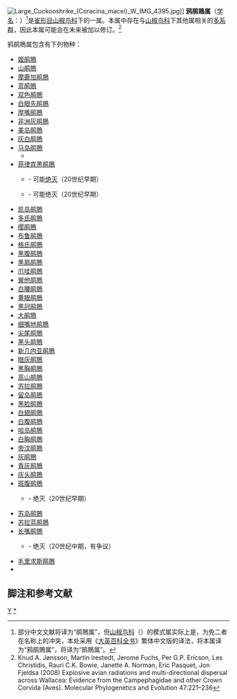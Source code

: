 {{Automatic taxobox
| taxon = Coracina
| image = Black-faced Cuckoo-shrike westend apr05.jpg
| image_caption = [[黑脸鹃鵙|黑脸鹃鵙]]（{{lang|la|''Coracina novaehollandiae''}}）
| authority = 
}}
[[File:Large_Cuckooshrike_(Coracina_macei)_W_IMG_4395.jpg|thumb]]]]
'''鸦鹃鵙属'''（[[学名|学名]]：{{lang|la|''Coracina''}}）<ref>部分中文文献将{{lang|la|''Coracina''}}译为“鹃鵙属”，但[[山椒鸟科|山椒鸟科]]（{{lang|la|Campephagidae}}）的模式属实际上是{{lang|la|''Campephaga''}}，为免二者在名称上的冲突，本处采用《[[大英百科全书|大英百科全书]]》繁体中文版的译法，将本属译为“鸦鹃鵙属”，将{{lang|la|''Campephaga''}}译为“鹃鵙属”。</ref>是[[雀形目|雀形目]][[山椒鸟科|山椒鸟科]]下的一属。本属中存在与[[山椒鸟科|山椒鸟科]]下其他属相关的[[多系群|多系群]]，因此本属可能会在未来被加以修订。<ref>Knud A. Jønsson, Martin Irestedt, Jerome Fuchs, Per G.P. Ericson, Les Christidis, Rauri C.K. Bowie, Janette A. Norman, Eric Pasquet, Jon Fjeldsa (2008) Explosive avian radiations and multi-directional dispersal across Wallacea: Evidence from the Campephagidae and other Crown Corvida (Aves). Molecular Phylogenetics and Evolution 47:221–236</ref>

鸦鹃鵙属包含有下列物种：
* [[姬鹃鵙|姬鹃鵙]] {{lang|la|''Coracina abbotti''}}
* [[山鹃鵙|山鹃鵙]] {{lang|la|''Coracina analis''}}
* [[摩鹿加鹃鵙|摩鹿加鹃鵙]] {{lang|la|''Coracina atriceps''}}
* [[蓝鹃鵙|蓝鹃鵙]] {{lang|la|''Coracina azurea''}}
* [[双色鹃鵙|双色鹃鵙]] {{lang|la|''Coracina bicolor''}}
* [[白眼先鹃鵙|白眼先鹃鵙]] {{lang|la|''Coracina boyeri''}}
* [[厚嘴鹃鵙|厚嘴鹃鵙]] {{lang|la|''Coracina caeruleogrisea''}}
* [[非洲灰鹃鵙|非洲灰鹃鵙]] {{lang|la|''Coracina caesia''}}
* [[美岛鹃鵙|美岛鹃鵙]] {{lang|la|''Coracina caledonica''}}<!-- Auk118:472 -->
* [[灰白鹃鵙|灰白鹃鵙]] {{lang|la|''Coracina ceramensis''}}
* [[马岛鹃鵙|马岛鹃鵙]] {{lang|la|''Coracina cinerea''}}
** {{lang|la|''Coracina cinerea cucullata''}}
* [[菲律宾黑鹃鵙|菲律宾黑鹃鵙]] {{lang|la|''Coracina coerulescens''}}
** {{lang|la|''Coracina coerulescens altera''}} - 可能[[绝灭|绝灭]]（20世纪早期）
** {{lang|la|''Coracina coerulescens deschauenseei''}} - 可能绝灭（20世纪早期）
* [[凯岛鹃鵙|凯岛鹃鵙]] {{lang|la|''Coracina dispar''}}
* [[多氏鹃鵙|多氏鹃鵙]] {{lang|la|''Coracina dohertyi''}}
* [[缨鹃鵙|缨鹃鵙]] {{lang|la|''Coracina fimbriata''}}
* [[布鲁鹃鵙|布鲁鹃鵙]] {{lang|la|''Coracina fortis''}}
* [[格氏鹃鵙|格氏鹃鵙]] {{lang|la|''Coracina graueri''}}
* [[黑腹鹃鵙|黑腹鹃鵙]] {{lang|la|''Coracina holopolia''}}<!-- Auk118:472 -->
* [[黑肩鹃鵙|黑肩鹃鵙]] {{lang|la|''Coracina incerta''}}
* [[爪哇鹃鵙|爪哇鹃鵙]] {{lang|la|''Coracina javensis''}}
* [[巽他鹃鵙|巽他鹃鵙]] {{lang|la|''Coracina larvata''}}
* [[白腰鹃鵙|白腰鹃鵙]] {{lang|la|''Coracina leucopygia''}}
* [[黄眼鹃鵙|黄眼鹃鵙]] {{lang|la|''Coracina lineata''}}<!-- Auk118:472 -->
* [[黑冠鹃鵙|黑冠鹃鵙]] {{lang|la|''Coracina longicauda''}}
* [[大鹃鵙|大鹃鵙]] {{lang|la|''Coracina macei''}}
* [[细嘴地鹃鵙|细嘴地鹃鵙]] {{lang|la|''Coracina maxima''}}
* [[尖尾鹃鵙|尖尾鹃鵙]] {{lang|la|''Coracina mcgregori''}}
* [[黑头鹃鵙|黑头鹃鵙]] {{lang|la|''Coracina melanoptera''}}
* [[新几内亚鹃鵙|新几内亚鹃鵙]] {{lang|la|''Coracina melas''}}
* [[暗灰鹃鵙|暗灰鹃鵙]] {{lang|la|''Coracina melaschistos''}}
* [[黑胸鹃鵙|黑胸鹃鵙]] {{lang|la|''Coracina mindanensis''}}
* [[高山鹃鵙|高山鹃鵙]] {{lang|la|''Coracina montana''}}
* [[苏拉鹃鵙|苏拉鹃鵙]] {{lang|la|''Coracina morio''}}
* [[留岛鹃鵙|留岛鹃鵙]] {{lang|la|''Coracina newtoni''}}
* [[黑脸鹃鵙|黑脸鹃鵙]] {{lang|la|''Coracina novaehollandiae''}}
* [[白翅鹃鵙|白翅鹃鵙]] {{lang|la|''Coracina ostenta''}}
* [[白腹鹃鵙|白腹鹃鵙]] {{lang|la|''Coracina papuensis''}}
* [[哈岛鹃鵙|哈岛鹃鵙]] {{lang|la|''Coracina parvula''}}
* [[白胸鹃鵙|白胸鹃鵙]] {{lang|la|''Coracina pectoralis''}}
* [[帝汶鹃鵙|帝汶鹃鵙]] {{lang|la|''Coracina personata''}}
* [[灰鹃鵙|灰鹃鵙]] {{lang|la|''Coracina polioptera''}}
* [[青灰鹃鵙|青灰鹃鵙]] {{lang|la|''Coracina schistacea''}}
* [[灰头鹃鵙|灰头鹃鵙]] {{lang|la|''Coracina schisticeps''}}
* [[斑腹鹃鵙|斑腹鹃鵙]] {{lang|la|''Coracina striata''}}
** {{lang|la|''Coracina striata cebuensis''}} - 绝灭（20世纪早期）
* [[苏岛鹃鵙|苏岛鹃鵙]] {{lang|la|''Coracina sula''}}
* [[苏拉蓝鹃鵙|苏拉蓝鹃鵙]] {{lang|la|''Coracina temminckii''}}
* [[长嘴鹃鵙|长嘴鹃鵙]] {{lang|la|''Coracina tenuirostris''}}<!-- Auk118:472 -->
** {{lang|la|''Coracina tenuirostris edithae''}} - 绝灭（20世纪中期，有争议）
* [[毛里求斯鹃鵙|毛里求斯鹃鵙]] {{lang|la|''Coracina typica''}}
* {{lang|la|''Coracina welchmani''}}

{{commons category|Coracina}}
{{wikispecies|Coracina}}

== 脚注和参考文献 ==
{{reflist}}
{{Taxonbar|from=Q662785}}

[[Category:山椒鸟科|Y]]
[[Category:鸦鹃鵙属|*]]